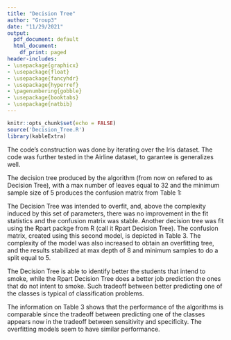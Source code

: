 ```yaml
---
title: "Decision Tree"
author: "Group3"
date: "11/29/2021"
output:
  pdf_document: default
  html_document:
    df_print: paged
header-includes:
- \usepackage{graphicx}
- \usepackage{float}
- \usepackage{fancyhdr}
- \usepackage{hyperref}
- \pagenumbering{gobble}
- \usepackage{booktabs}
- \usepackage{natbib}
---
```


```r
knitr::opts_chunk$set(echo = FALSE)
source('Decision_Tree.R')
library(kableExtra)
```
\section{Introduction}

\section{Data}
The code's construction was done by iterating over the Iris dataset. The code was further tested in the Airline dataset, to garantee is generalizes well.

\section{Results}
The decision tree produced by the algorithm (from now on refered to as Decision Tree), with a max number of leaves equal to 32 and the minimum sample size of 5 produces the confusion matrix from Table 1:

\begin{table}[h]
\begin{tabular}{l|l|c|c|c}
\multicolumn{2}{c}{}&\multicolumn{2}{c}{Observed}&\\
\cline{3-4}
\multicolumn{2}{c|}{}&Don't Int. Smoke&Int. Smoke&\multicolumn{1}{c}{Total}\\
\cline{2-4}
\multirow{2}{*}{Predicted}&Don'tInt. Smoke & $92$ & $18$ & $110$\\
\cline{2-4}
& Int. Smoke & $21$ & $69$ & $90$\\
\cline{2-4}
\multicolumn{1}{c}{} & \multicolumn{1}{c}{Total} & \multicolumn{1}{c}{$113$} & \multicolumn{    1}{c}{$87$} & \multicolumn{1}{c}{$200$}\\
\end{tabular}
\caption{\label{tab:table-name}Confusion Matrix for the Decision Tree}
\end{table}

The Decision Tree was intended to overfit, and, above the complexity induced by this set of parameters, there was no improvement in the fit statistics and the confusion matrix was stable. Another decision tree was fit using the Rpart packge from R (call it Rpart Decision Tree). The confusion matrix, created using this second model, is depicted in Table 3. The complexity of the model was also increased to obtain an overfitting tree, and the results stabilized at max depth of 8 and minimum samples to do a split equal to 5.

\begin{table}[h]
\begin{tabular}{l|l|c|c|c}
\multicolumn{2}{c}{}&\multicolumn{2}{c}{Observed}&\\
\cline{3-4}
\multicolumn{2}{c|}{}&Don't Int. Smoke&Int. Smoke&\multicolumn{1}{c}{Total}\\
\cline{2-4}
\multirow{2}{*}{Predicted}&Don'tInt. Smoke & $97$ & $27$ & $124$\\
\cline{2-4}
& Int. Smoke & $16$ & $60$ & $76$\\
\cline{2-4}
\multicolumn{1}{c}{} & \multicolumn{1}{c}{Total} & \multicolumn{1}{c}{$113$} & \multicolumn{    1}{c}{$87$} & \multicolumn{1}{c}{$200$}\\
\end{tabular}
\caption{\label{tab:table-name}Confusion Matrix for the Rpart Package}
\end{table}

The Decision Tree is able to identify better the students that intend to smoke, while the Rpart Decision Tree does a better job prediction the ones that do not intent to smoke. Such tradeoff between better predicting one of the classes is typical of classification problems. 

\begin{table}[h]
\begin{tabular}{lll}
\hline
            & Decision Tree & Rpart \\ \hline
Accuracy    & 0.80          & 0.78  \\
Sensitivity & 0.81          & 0.86  \\
Specificity & 0.79          & 0.69 
\end{tabular}
\caption{\label{tab:table-name}Fit Statistics for The Decision Tree and the Rpart Decision Tree}
\end{table}

The information on Table 3 shows that the performance of the algorithms is comparable since the tradeoff between predicting one of the classes appears now in the tradeoff between sensitivity and specificity. The overfitting models seem to have similar performance.


\section{Discussion}